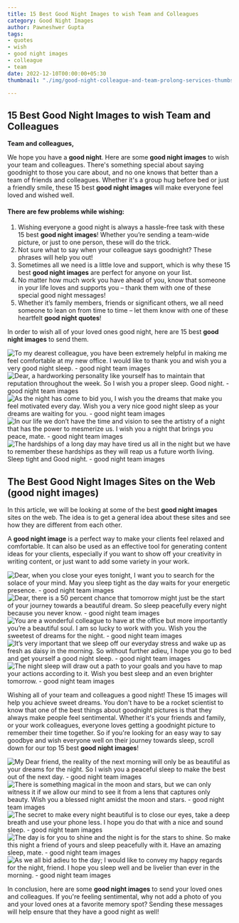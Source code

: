 ```yaml
---
title: 15 Best Good Night Images to wish Team and Colleagues
category: Good Night Images
author: Pawneshwer Gupta
tags:
- quotes
- wish
- good night images
- colleague
- team
date: 2022-12-10T00:00:00+05:30
thumbnail: "./img/good-night-colleague-and-team-prolong-services-thumbs.jpg"

---
```

## 15 Best Good Night Images to wish Team and Colleagues

**Team and colleagues,**

We hope you have a **good night**. Here are some **good night images** to wish your team and colleagues.
There's something special about saying goodnight to those you care about, and no one knows that better than a team of friends and colleagues. Whether it's a group hug before bed or just a friendly smile, these 15 best **good night images** will make everyone feel loved and wished well.

#### There are few problems while wishing:

1. Wishing everyone a good night is always a hassle-free task with these 15 best **good night images**! Whether you’re sending a team-wide picture, or just to one person, these will do the trick.
2. Not sure what to say when your colleague says goodnight? These phrases will help you out!
3. Sometimes all we need is a little love and support, which is why these 15 best **good night images** are perfect for anyone on your list.
4. No matter how much work you have ahead of you, know that someone in your life loves and supports you – thank them with one of these special good night messages!
5. Whether it’s family members, friends or significant others, we all need someone to lean on from time to time – let them know with one of these heartfelt **good night quotes**!

In order to wish all of your loved ones good night, here are 15 best **good night images** to send them.

![To my dearest colleague, you have been extremely helpful in making me feel comfortable at my new office. I would like to thank you and wish you a very good night sleep. - good night team images](./img/good-night-colleague-and-team-1.jpg "To my dearest colleague, you have been extremely helpful in making me feel comfortable at my new office. I would like to thank you and wish you a very good night sleep. - good night team images")
![Dear, a hardworking personality like yourself has to maintain that reputation throughout the week. So I wish you a proper sleep. Good night. - good night team images](./img/good-night-colleague-and-team-2.jpg "Dear, a hardworking personality like yourself has to maintain that reputation throughout the week. So I wish you a proper sleep. Good night. - good night team images")
![As the night has come to bid you, I wish you the dreams that make you feel motivated every day. Wish you a very nice good night sleep as your dreams are waiting for you. - good night team images](./img/good-night-colleague-and-team-3.jpg "As the night has come to bid you, I wish you the dreams that make you feel motivated every day. Wish you a very nice good night sleep as your dreams are waiting for you. - good night team images")
![In our life we don’t have the time and vision to see the artistry of a night that has the power to mesmerize us. I wish you a night that brings you peace, mate. - good night team images](./img/good-night-colleague-and-team-4.jpg "In our life we don’t have the time and vision to see the artistry of a night that has the power to mesmerize us. I wish you a night that brings you peace, mate. - good night team images")
![The hardships of a long day may have tired us all in the night but we have to remember these hardships as they will reap us a future worth living. Sleep tight and Good night. - good night team images](./img/good-night-colleague-and-team-5.jpg "The hardships of a long day may have tired us all in the night but we have to remember these hardships as they will reap us a future worth living. Sleep tight and Good night. - good night team images")

## The Best Good Night Images Sites on the Web (good night images)

In this article, we will be looking at some of the best **good night images** sites on the web. The idea is to get a general idea about these sites and see how they are different from each other.

A **good night image** is a perfect way to make your clients feel relaxed and comfortable. It can also be used as an effective tool for generating content ideas for your clients, especially if you want to show off your creativity in writing content, or just want to add some variety in your work.

![Dear, when you close your eyes tonight, I want you to search for the solace of your mind. May you sleep tight as the day waits for your energetic presence. - good night team images](./img/good-night-colleague-and-team-6.jpg "Dear, when you close your eyes tonight, I want you to search for the solace of your mind. May you sleep tight as the day waits for your energetic presence. - good night team images")
![Dear, there is a 50 percent chance that tomorrow might just be the start of your journey towards a beautiful dream. So sleep peacefully every night because you never know. - good night team images](./img/good-night-colleague-and-team-7.jpg "Dear, there is a 50 percent chance that tomorrow might just be the start of your journey towards a beautiful dream. So sleep peacefully every night because you never know. - good night team images")
![You are a wonderful colleague to have at the office but more importantly you’re a beautiful soul. I am so lucky to work with you. Wish you the sweetest of dreams for the night. - good night team images](./img/good-night-colleague-and-team-8.jpg "You are a wonderful colleague to have at the office but more importantly you’re a beautiful soul. I am so lucky to work with you. Wish you the sweetest of dreams for the night. - good night team images")
![It’s very important that we sleep off our everyday stress and wake up as fresh as daisy in the morning. So without further adieu, I hope you go to bed and get yourself a good night sleep. - good night team images](./img/good-night-colleague-and-team-9.jpg "It’s very important that we sleep off our everyday stress and wake up as fresh as daisy in the morning. So without further adieu, I hope you go to bed and get yourself a good night sleep. - good night team images")
![The night sleep will draw out a path to your goals and you have to map your actions according to it. Wish you best sleep and an even brighter tomorrow. - good night team images](./img/good-night-colleague-and-team-10.jpg "The night sleep will draw out a path to your goals and you have to map your actions according to it. Wish you best sleep and an even brighter tomorrow. - good night team images")

Wishing all of your team and colleagues a good night! These 15 images will help you achieve sweet dreams.
You don't have to be a rocket scientist to know that one of the best things about goodnight pictures is that they always make people feel sentimental. Whether it's your friends and family, or your work colleagues, everyone loves getting a goodnight picture to remember their time together. So if you're looking for an easy way to say goodbye and wish everyone well on their journey towards sleep, scroll down for our top 15 best **good night images**!

![My Dear friend, the reality of the next morning will only be as beautiful as your dreams for the night. So I wish you a peaceful sleep to make the best out of the next day. - good night team images](./img/good-night-colleague-and-team-11.jpg "My Dear friend, the reality of the next morning will only be as beautiful as your dreams for the night. So I wish you a peaceful sleep to make the best out of the next day. - good night team images")
![There is something magical in the moon and stars, but we can only witness it if we allow our mind to see it from a lens that captures only beauty. Wish you a blessed night amidst the moon and stars. - good night team images](./img/good-night-colleague-and-team-12.jpg "There is something magical in the moon and stars, but we can only witness it if we allow our mind to see it from a lens that captures only beauty. Wish you a blessed night amidst the moon and stars. - good night team images")
![The secret to make every night beautiful is to close our eyes, take a deep breath and use your phone less. I hope you do that with a nice and sound sleep. - good night team images](./img/good-night-colleague-and-team-13.jpg "The secret to make every night beautiful is to close our eyes, take a deep breath and use your phone less. I hope you do that with a nice and sound sleep. - good night team images")
![The day is for you to shine and the night is for the stars to shine. So make this night a friend of yours and sleep peacefully with it. Have an amazing sleep, mate. - good night team images](./img/good-night-colleague-and-team-14.jpg "The day is for you to shine and the night is for the stars to shine. So make this night a friend of yours and sleep peacefully with it. Have an amazing sleep, mate. - good night team images")
![As we all bid adieu to the day; I would like to convey my happy regards for the night, friend. I hope you sleep well and be livelier than ever in the morning. - good night team images](./img/good-night-colleague-and-team-15.jpg "As we all bid adieu to the day; I would like to convey my happy regards for the night, friend. I hope you sleep well and be livelier than ever in the morning. - good night team images")

In conclusion, here are some **good night images** to send your loved ones and colleagues. If you're feeling sentimental, why not add a photo of you and your loved ones at a favorite memory spot? Sending these messages will help ensure that they have a good night as well!